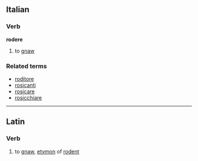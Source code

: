 ==Italian==
===Verb===
'''rodere'''

# to [[gnaw]]

===Related terms===
*[[roditore]]
*[[rosicanti]]
*[[rosicare]]
*[[rosicchiare]]

----

==Latin==
===Verb===
#to [[gnaw]], [[etymon]] of [[rodent]]